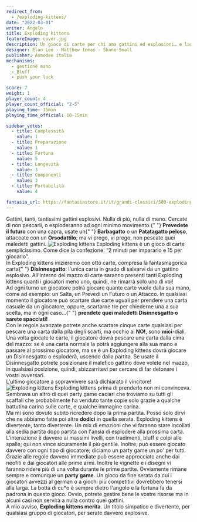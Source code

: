 ```yaml
---
redirect_from:
  - /exploding-kittens/
date: "2022-03-01"
writer: Angelo
title: Exploding kittens
featureImage: cover.jpg
description: Un gioco di carte per chi ama gattini ed esplosioni… e laser… e a volte capre
designer: Elan Lee - Matthew Inman - Shane Small
publisher: Asmodee italia
mechanisms:
  - gestione mano
  - Bluff
  - push your luck 

score: 7
weight: 1
player_count: 4
player_count_official: "2-5"
playing_time: 15min
playing_time_official: 10-15min

sidebar_votes:
  - title: Complessità
    value: 1
  - title: Preparazione
    value: 1
  - title: Fortuna
    value: 5
  - title: Longevità
    value: 3
  - title: Componenti
    value: 3
  - title: Portabilità
    value: 4

fantasia_url: https://fantasiastore.it/it/grandi-classici/500-exploding-kittens.html
---
```


<Setting>
  Gattini, tanti, tantissimi gattini esplosivi. Nulla di più, nulla di meno.
  Cercate di non pescarli, o esploderanno ad ogni minimo movimento.{" "}
  <strong>Prevedete il futuro</strong> con una capra, usate un{" "}
  <strong>Barbagatto</strong> o un <strong>Patatagatto peloso</strong>,
  attaccate con un <strong>Orsodattilo</strong>; ma vi prego, vi prego, non
  pescate quei maledetti gattini.
</Setting>

<img src="./game1.jpg" alt="Exploding kittens" />

<Rules>
  Exploding kittens è un gioco di carte semplicissimo. Come dice la confezione:
  “2 minuti per impararlo e 15 per giocarlo”. <br />
  In Exploding kittens inizieremo con otto carte, compresa la fantasmagorica carta{" "}
  <strong>Disinnesgatto</strong>: l'unica carta in grado di salvarvi da un gattino
  esplosivo. All'interno del mazzo di carte saranno presenti tanti Exploding kittens
  quanti i giocatori meno uno, quindi, ne rimarrà solo uno di voi! <br />
  Ad ogni turno un giocatore potrà giocare quante carte vuole dalla sua mano,
  come ad esempio: un Salta, un Prevedi un Futuro o un Attacco. In qualsiasi
  momento il giocatore può scartare due carte uguali per prendere una carta
  casuale da un giocatore, oppure, scartarne tre per chiederne una a sua scelta,
  ma in ogni caso...{" "}
  <strong>prendete quei maledetti Disinnesgatto o sarete spacciati!</strong>
  <br />
  Con le regole avanzate potrete anche scartare cinque carte qualsiasi per
  pescare una carta dalla pila degli scarti, ma occhio ai <strong>NO!</strong>,
  sono <strong>mici</strong>-diali.
  <br />
  Una volta giocate le carte, il giocatore dovrà pescare una carta dalla cima
  del mazzo: se è una carta normale la potrà aggiungere alla sua mano e passare
  al prossimo giocatore, ma se è un Exploding kittens dovrà giocare un
  Disinnesgatto o esploderà, uscendo dalla partita. Se usate il Disinnesgatto
  potrete posizionare il malefico gattino dove volete nel mazzo, in qualsiasi
  posizione, quindi, sbizzarritevi per cercare di far detonare i vostri
  avversari. <br />
  L'ultimo giocatore a sopravvivere sarà dichiarato il vincitore!
</Rules>

<img src="./game2.jpg" alt="Exploding kittens" />

<Feedback>
  Exploding kittens prima di prenderlo non mi convinceva. Sembrava un altro di
  quei party game caciari che troviamo su tutti gli scaffali che probabilmente
  ha venduto tante copie solo grazie a qualche battutina carina sulle carte, e
  qualche immagine carina.
  <br />
  Ma mi sono dovuto subito ricredere dopo la prima partita. Posso solo dirvi che
  ne abbiamo fatte poi altre <strong>dodici</strong> in quella serata. Exploding
  kittens è divertente, tanto divertente. Un mix di emozioni che vi faranno
  stare incollati alla sedia partita dopo partita con l'ansia di esplodere alla
  prossima carta. L'interazione è davvero ai massimi livelli, con tradimenti,
  bluff e colpi alle spalle; qui non vince sicuramente il più gentile. Inoltre,
  può essere giocato davvero con ogni tipo di giocatore; diciamo un party game
  un po' per tutti. Grazie alle regole davvero immediate può essere approcciato
  anche dai neofiti e dai giocatori alle prime armi. Inoltre le vignette e i
  disegni vi faranno ridere più di una volta durante le prime partite.
  Ovviamente rimane sempre e comunque un <strong>party game</strong>. Un gioco
  da fine serata da cui i giocatori avvezzi al german o a giochi più competitivi
  dovrebbero tenersi alla larga. La botta di cu*o è sempre dietro l'angolo e la
  fortuna fa da padrona in questo gioco. Ovvio, potrete gestire bene le vostre
  risorse ma in alcuni casi non servirà a nulla contro quei gattini.
  <br />A mio avviso, <strong>Exploding kittens merita</strong>. Un titolo simpatico
  e divertente, per qualsiasi gruppo di giocatori, per serate davvero explosive.
</Feedback>

<Instagram id="CamHW3jjW-O" />
